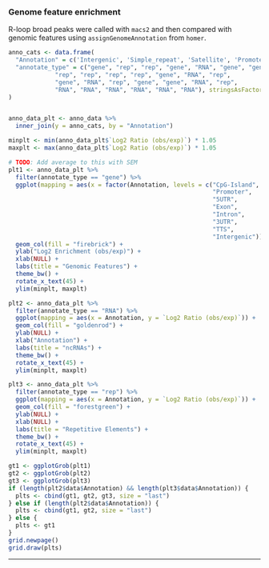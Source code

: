 ### Genome feature enrichment

R-loop broad peaks were called with `macs2` and then compared with genomic features using `assignGenomeAnnotation` from `homer`. 


```r
anno_cats <- data.frame(
  "Annotation" = c('Intergenic', 'Simple_repeat', 'Satellite', 'Promoter', 'pseudo', 'Intron', 'TTS', 'LINE', 'LTR', 'SINE', 'DNA', 'CpG-Island', 'ncRNA', 'Low_complexity', 'Exon', 'snRNA', 'Retroposon', '5UTR', '3UTR', 'srpRNA', 'rRNA', 'tRNA', 'RC', 'scRNA', 'miRNA', 'RNA', 'snoRNA'),
  "annotate_type" = c("gene", "rep", "rep", "gene", "RNA", "gene", "gene", 
             "rep", "rep", "rep", "rep", "gene", "RNA", "rep",
             "gene", "RNA", "rep", "gene", "gene", "RNA", "rep",
             "RNA", "RNA", "RNA", "RNA", "RNA", "RNA"), stringsAsFactors = FALSE
)


anno_data_plt <- anno_data %>%
  inner_join(y = anno_cats, by = "Annotation")

minplt <- min(anno_data_plt$`Log2 Ratio (obs/exp)`) * 1.05
maxplt <- max(anno_data_plt$`Log2 Ratio (obs/exp)`) * 1.05

# TODO: Add average to this with SEM
plt1 <- anno_data_plt %>%
  filter(annotate_type == "gene") %>%
  ggplot(mapping = aes(x = factor(Annotation, levels = c("CpG-Island",
                                                         "Promoter",
                                                         "5UTR",
                                                         "Exon",
                                                         "Intron",
                                                         "3UTR",
                                                         "TTS",
                                                         "Intergenic")), y = `Log2 Ratio (obs/exp)`)) +
  geom_col(fill = "firebrick") +
  ylab("Log2 Enrichment (obs/exp)") +
  xlab(NULL) +
  labs(title = "Genomic Features") +
  theme_bw() +
  rotate_x_text(45) +
  ylim(minplt, maxplt)

plt2 <- anno_data_plt %>%
  filter(annotate_type == "RNA") %>%
  ggplot(mapping = aes(x = Annotation, y = `Log2 Ratio (obs/exp)`)) +
  geom_col(fill = "goldenrod") +
  ylab(NULL) +
  xlab("Annotation") +
  labs(title = "ncRNAs") +
  theme_bw() + 
  rotate_x_text(45) +
  ylim(minplt, maxplt)

plt3 <- anno_data_plt %>%
  filter(annotate_type == "rep") %>%
  ggplot(mapping = aes(x = Annotation, y = `Log2 Ratio (obs/exp)`)) +
  geom_col(fill = "forestgreen") +
  ylab(NULL) +
  xlab(NULL) +
  labs(title = "Repetitive Elements") +
  theme_bw() +
  rotate_x_text(45) +
  ylim(minplt, maxplt)

gt1 <- ggplotGrob(plt1)
gt2 <- ggplotGrob(plt2)
gt3 <- ggplotGrob(plt3)
if (length(plt2$data$Annotation) && length(plt3$data$Annotation)) {
  plts <- cbind(gt1, gt2, gt3, size = "last")
} else if (length(plt2$data$Annotation)) {
  plts <- cbind(gt1, gt2, size = "last")
} else {
  plts <- gt1
}
grid.newpage()
grid.draw(plts)
```


***
